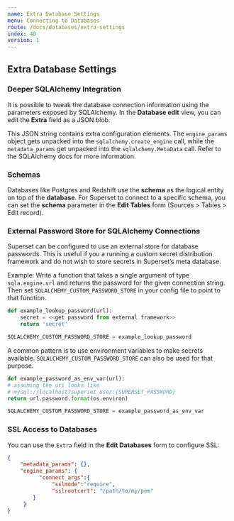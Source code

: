 ```yaml
---
name: Extra Database Settings
menu: Connecting to Databases
route: /docs/databases/extra-settings
index: 40
version: 1
---
```


Extra Database Settings
-------------

### Deeper SQLAlchemy Integration

It is possible to tweak the database connection information using the parameters exposed by SQLAlchemy. In the **Database edit** view, you can edit the **Extra** field as a JSON blob.

This JSON string contains extra configuration elements. The `engine_params` object gets unpacked into the `sqlalchemy.create_engine` call, while the `metadata_params` get unpacked into the `sqlalchemy.MetaData` call. Refer to the SQLAlchemy docs for more information.

### Schemas

Databases like Postgres and Redshift use the **schema** as the logical entity on top of the **database**. For Superset to connect to a specific schema, you can set the **schema** parameter in the **Edit Tables** form (Sources > Tables > Edit record).

### External Password Store for SQLAlchemy Connections

Superset can be configured to use an external store for database passwords. This is useful if you a running a custom secret distribution framework and do not wish to store secrets in Superset’s meta database.

Example: Write a function that takes a single argument of type `sqla.engine.url` and returns the password for the given connection string. Then set `SQLALCHEMY_CUSTOM_PASSWORD_STORE` in your config file to point to that function.

```python
def example_lookup_password(url):
    secret = <<get password from external framework>>
    return 'secret'

SQLALCHEMY_CUSTOM_PASSWORD_STORE = example_lookup_password
```

A common pattern is to use environment variables to make secrets available. `SQLALCHEMY_CUSTOM_PASSWORD_STORE` can also be used for that purpose.

```python
def example_password_as_env_var(url):
# assuming the uri looks like
# mysql://localhost?superset_user:{SUPERSET_PASSWORD}
return url.password.format(os.environ)

SQLALCHEMY_CUSTOM_PASSWORD_STORE = example_password_as_env_var
```

### SSL Access to Databases

You can use the `Extra` field in the **Edit Databases** form to configure SSL:

```JSON
{
    "metadata_params": {},
    "engine_params": {
          "connect_args":{
              "sslmode":"require",
              "sslrootcert": "/path/to/my/pem"
        }
     }
}
```
